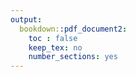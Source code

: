 ```yaml
---
output:
  bookdown::pdf_document2:
    toc : false
    keep_tex: no
    number_sections: yes
---
```



\begin{center}
    \vspace*{\fill}
    This thesis is dedicated to my parents, who moved to Canada to pursue graduate studies and have, for some reason, supported me in doing the same.
    \vspace*{\fill}
\end{center}



